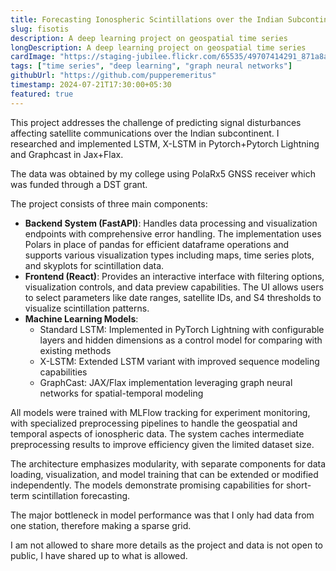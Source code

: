 ```yaml
---
title: Forecasting Ionospheric Scintillations over the Indian Subcontinent
slug: fisotis
description: A deep learning project on geospatial time series
longDescription: A deep learning project on geospatial time series
cardImage: "https://staging-jubilee.flickr.com/65535/49707414291_871a8a081a_q.jpg"
tags: ["time series", "deep learning", "graph neural networks"]
githubUrl: "https://github.com/pupperemeritus"
timestamp: 2024-07-21T17:30:00+05:30
featured: true
---
```


This project addresses the challenge of predicting signal disturbances affecting satellite communications over the Indian subcontinent. I researched and implemented LSTM, X-LSTM in Pytorch+Pytorch Lightning and Graphcast in Jax+Flax.

The data was obtained by my college using PolaRx5 GNSS receiver which was funded through a DST grant.

The project consists of three main components:

- **Backend System (FastAPI)**: Handles data processing and visualization endpoints with comprehensive error handling. The implementation uses Polars in place of pandas for efficient dataframe operations and supports various visualization types including maps, time series plots, and skyplots for scintillation data.
- **Frontend (React)**: Provides an interactive interface with filtering options, visualization controls, and data preview capabilities. The UI allows users to select parameters like date ranges, satellite IDs, and S4 thresholds to visualize scintillation patterns.
- **Machine Learning Models**:
  - Standard LSTM: Implemented in PyTorch Lightning with configurable layers and hidden dimensions as a control model for comparing with existing methods
  - X-LSTM: Extended LSTM variant with improved sequence modeling capabilities
  - GraphCast: JAX/Flax implementation leveraging graph neural networks for spatial-temporal modeling

All models were trained with MLFlow tracking for experiment monitoring, with specialized preprocessing pipelines to handle the geospatial and temporal aspects of ionospheric data. The system caches intermediate preprocessing results to improve efficiency given the limited dataset size.

The architecture emphasizes modularity, with separate components for data loading, visualization, and model training that can be extended or modified independently. The models demonstrate promising capabilities for short-term scintillation forecasting.

The major bottleneck in model performance was that I only had data from one station, therefore making a sparse grid.

I am not allowed to share more details as the project and data is not open to public, I have shared up to what is allowed.
